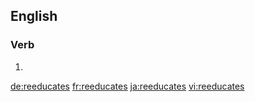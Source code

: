 ==English==

===Verb===
{{head|en}}

# {{en-third-person singular of|reeducate}}

[[de:reeducates]]
[[fr:reeducates]]
[[ja:reeducates]]
[[vi:reeducates]]